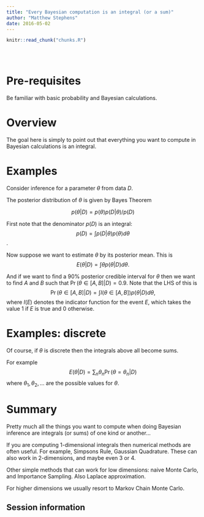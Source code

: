 ```yaml
---
title: "Every Bayesian computation is an integral (or a sum)"
author: "Matthew Stephens"
date: 2016-05-02
---
```


<!-- The file analysis/chunks.R contains chunks that define default settings
shared across the workflowr files. -->
```r
knitr::read_chunk("chunks.R")
```

<!-- Update knitr chunk options -->
```r
```

<!-- Insert the date the file was last updated -->
```r
```

<!-- Insert the code version (Git commit SHA1) if Git repository exists and R
 package git2r is installed -->
```r
```

# Pre-requisites

Be familiar with basic probability and Bayesian calculations.

# Overview

The goal here is simply to point out that everything you want to compute in Bayesian calculations is an integral.

# Examples

Consider inference for a parameter $\theta$ from data $D$.

The posterior distribution of $\theta$ is 
given by Bayes Theorem

$$p(\theta | D) = p(\theta) p(D | \theta)/ p(D)$$

First note that the denominator $p(D)$ is an integral:
$$p(D) = \int p(D | \theta) p(\theta) d\theta$$.

Now suppose we want to estimate $\theta$ by its posterior mean.
This is
$$E(\theta | D) = \int \theta p(\theta |D ) d\theta.$$


And if we want to find a 90% posterior credible interval for $\theta$ then we want to find $A$ and $B$ such that $\Pr(\theta \in [A,B] | D) = 0.9$.
Note that the LHS of this is
$$\Pr(\theta \in [A,B]|D) = \int I(\theta \in [A,B]) p(\theta | D) d\theta,$$
where $I(E)$ denotes the indicator function for the event $E$, which takes the value 1 if $E$ is true and $0$ otherwise. 


# Examples: discrete

Of course, if $\theta$ is discrete then the integrals above all become sums.

For example
$$E(\theta | D) = \sum_n \theta_n \Pr(\theta=\theta_n | D)$$
where $\theta_1,\theta_2,\dots$ are the possible values for $\theta$.

# Summary

Pretty much all the things you want to compute when doing Bayesian inference are integrals (or sums) of one kind or another...

If you are computing 1-dimensional integrals then numerical methods
are often useful. For example, Simpsons Rule, Gaussian Quadrature.
These can also work in 2-dimensions, and maybe even 3 or 4.

Other simple methods that can work for low dimensions: naive Monte Carlo, and Importance Sampling. Also Laplace approximation.

For higher dimensions we usually resort to Markov Chain Monte Carlo.



## Session information

<!-- Insert the session information into the document -->
```r
```
